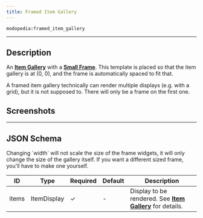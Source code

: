```yaml
---
title: Framed Item Gallery
---
```

`modopedia:framed_item_gallery`

---

## Description
An **[Item Gallery](../page_components/item-gallery)** with a **[Small Frame](../page_components/small-frame)**. This template is placed so that the item gallery is at (0, 0), and the frame is automatically spaced to fit that.

<Callout variant="warning">
    A framed item gallery technically can render multiple displays (e.g. with a grid), but it is not supposed to. There will only be a frame on the first one.
</Callout>

## Screenshots
<Asset location="modopedia:templates/framed_item" width={580} height={364} />

---

## JSON Schema

<Callout variant="warning">
    Changing `width` will not scale the size of the frame widgets, it will only change the size of the gallery itself. If you want a different sized frame, you'll have to make one yourself.
</Callout>

| ID    | Type        | Required | Default | Description                                                                                  |
|-------|-------------|----------|---------|----------------------------------------------------------------------------------------------|
| items | ItemDisplay | &check;  | -       | Display to be rendered. See **[Item Gallery](../page_components/item-gallery)** for details. |